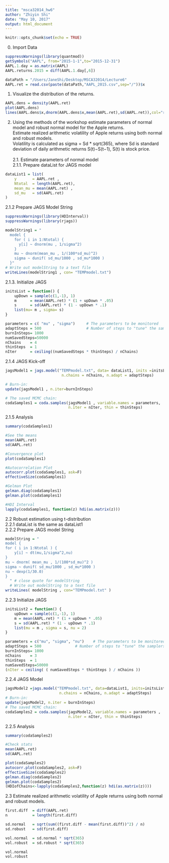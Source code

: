 ```yaml
---
title: "msca32014_hw6"
author: "Zhiyin Shi"
date: "May 10, 2017"
output: html_document
---
```


```r
knitr::opts_chunk$set(echo = TRUE)
```

0. Import Data
```r
suppressWarnings(library(quantmod))
getSymbols("AAPL", from="2015-1-1",to="2015-12-31")
AAPL.1.day = as.matrix(AAPL)
AAPL.returns.2015 = diff(AAPL.1.day[,6])

dataPath = "/Users/JaneShi/Desktop/MSCA32014/Lecture6"
AAPL.ret = read.csv(paste(dataPath,"AAPL_2015.csv",sep="/"))$x
```

1. Visualize the distribution of the returns.
```r
AAPL.dens = density(AAPL.ret)
plot(AAPL.dens)
lines(AAPL.dens$x,dnorm(AAPL.dens$x,mean(AAPL.ret),sd(AAPL.ret)),col="red")
```

2. Using the methods of the workshop estimate parameters of normal model and robust normal model for the Apple returns.\
Estimate realized arithmetic volatility of Apple returns using both normal and robust models.\
Volatility is calculated as sigma = Sd * sqrt(365), where Sd is standard deviation of daily arithmetic returns S(t)−S(t−1), S(t) is stock price.\
\
2.1. Estimate parameters of normal model\
2.1.1. Prepare dataList for JAGS model
```r
dataList1 = list(
    y       = AAPL.ret ,
    Ntotal  = length(AAPL.ret),
    mean_mu = mean(AAPL.ret) ,
    sd_mu   = sd(AAPL.ret)
)
```

2.1.2 Prepare JAGS Model String
```r
suppressWarnings(library(HDInterval))
suppressWarnings(library(rjags))

modelString1 = "
  model {
    for ( i in 1:Ntotal) {
      y[i] ~ dnorm(mu , 1/sigma^2)
    }
    mu ~ dnorm(mean_mu , 1/(100*sd_mu)^2)
    sigma ~ dunif( sd_mu/1000 , sd_mu*1000 )
  }"
# Write out modelString to a text file
writeLines(modelString1 , con= "TEMPmodel.txt")
```

2.1.3. Initialize JAGS
```r
initsList = function() {
    upDown = sample(c(1,-1), 1)
    m      = mean(AAPL.ret) * (1 + upDown * .05)
    s      = sd(AAPL.ret) * (1 - upDown * .1) 
    list(mu= m , sigma= s)
}

parameters = c( "mu" , "sigma")     # The parameters to be monitored
adaptSteps = 500                    # Number of steps to "tune" the samplers
burnInSteps= 1000
numSavedSteps=50000
nChains    = 4 
thinSteps  = 1
nIter      = ceiling((numSavedSteps * thinSteps) / nChains)
```

2.1.4 JAGS Kick-off
```r
jagsModel1 = jags.model("TEMPmodel.txt", data= dataList1, inits =initsList,
                         n.chains = nChains, n.adapt = adaptSteps)

# Burn-in:
update(jagsModel1 , n.iter=burnInSteps)

# The saved MCMC chain:
codaSamples1 = coda.samples(jagsModel1 , variable.names = parameters, 
                            n.iter = nIter, thin = thinSteps)
```

2.1.5 Analysis
```r
summary(codaSamples1)

#See the means
mean(AAPL.ret)
sd(AAPL.ret)

#Convergence plot
plot(codaSamples1)

#Autocorrelation Plot
autocorr.plot(codaSamples1, ask=F)
effectiveSize(codaSamples1)

#Gelman Plot
gelman.diag(codaSamples1)
gelman.plot(codaSamples1)

#HDI Interval
lapply(codaSamples1, function(z) hdi(as.matrix(z)))
```

2.2 Robust estimation using t-distribution\
2.2.1 dataList is the same as dataList1\
2.2.2 Prepare JAGS model String
```r
modelString = "
model {
for ( i in 1:Ntotal ) {
    y[i] ~ dt(mu,1/sigma^2,nu)
}
mu ~ dnorm( mean_mu , 1/(100*sd_mu)^2 )
sigma ~ dunif( sd_mu/1000 , sd_mu*1000 )
nu ~ dexp(1/30.0)
}
  " # close quote for modelString
  # Write out modelString to a text file
writeLines( modelString , con="TEMPmodel.txt" )
```

2.2.3 Initialize JAGS
```r
initsList2 = function() {
    upDown = sample(c(1,-1), 1)
    m = mean(AAPL.ret) * (1 + upDown * .05)
    s = sd(AAPL.ret) * (1 - upDown * .1) 
    list(mu = m , sigma = s, nu = 2)
}

parameters = c("mu", "sigma", "nu")    # The parameters to be monitored
adaptSteps = 500               # Number of steps to "tune" the samplers
burnInSteps= 1000
nChains    = 3 
thinSteps  = 1
numSavedSteps=50000
(nIter = ceiling( ( numSavedSteps * thinSteps ) / nChains ))
```

2.2.4 JAGS Model
```r
jagsModel2 =jags.model("TEMPmodel.txt", data=dataList1, inits=initsList2,
                        n.chains = nChains, n.adapt = adaptSteps)
# Burn-in:
update(jagsModel2, n.iter = burnInSteps)
# The saved MCMC chain:
codaSamples2 = coda.samples(jagsModel2, variable.names = parameters , 
                            n.iter = nIter, thin = thinSteps)
```

2.2.5 Analysis
```r
summary(codaSamples2)

#Check stats
mean(AAPL.ret)
sd(AAPL.ret)

plot(codaSamples2)
autocorr.plot(codaSamples2, ask=F)
effectiveSize(codaSamples2)
gelman.diag(codaSamples2)
gelman.plot(codaSamples2)
(HDIofChains<-lapply(codaSamples2,function(z) hdi(as.matrix(z))))
```

2.3 Estimate realized arithmetic volatility of Apple returns using both normal and robust models.
```r
first.diff  = diff(AAPL.ret)
n           = length(first.diff)

sd.normal   = sqrt(sum((first.diff - mean(first.diff))^2) / n)
sd.robust   = sd(first.diff)

vol.normal  = sd.normal * sqrt(365)
vol.robust  = sd.robust * sqrt(365)

vol.normal
vol.robust
```


